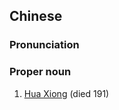 {{also|华雄}}
==Chinese==
{{zh-forms|s=华雄}}

===Pronunciation===
{{zh-pron
|m=Huá Xióng
|cat=pn
}}

===Proper noun===
{{zh-proper noun}}

# [[w:Hua Xiong|Hua Xiong]] (died 191)